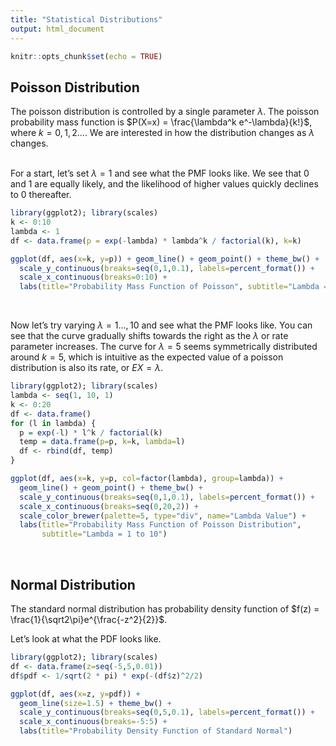 ---
title: "Statistical Distributions"
output: html_document
---

```{r setup, include=FALSE}
knitr::opts_chunk$set(echo = TRUE)
```

## Poisson Distribution
The poisson distribution is controlled by a single parameter $\lambda$. 
The poisson probability mass function is $P(X=x) = \frac{\lambda^k e^-\lambda}{k!}$, where $k=0,1,2...$.
We are interested in how the distribution changes as $\lambda$ changes.  
<br>

For a start, let's set $\lambda = 1$ and see what the PMF looks like. We see that 0 and 1 are equally likely, and the likelihood of higher values quickly declines to 0 thereafter.    

```{r cars, echo=F}
library(ggplot2); library(scales)
k <- 0:10
lambda <- 1
df <- data.frame(p = exp(-lambda) * lambda^k / factorial(k), k=k)

ggplot(df, aes(x=k, y=p)) + geom_line() + geom_point() + theme_bw() +
  scale_y_continuous(breaks=seq(0,1,0.1), labels=percent_format()) +
  scale_x_continuous(breaks=0:10) +
  labs(title="Probability Mass Function of Poisson", subtitle="Lambda = 1")

```

<br>

Now let's try varying $\lambda = 1...,10$ and see what the PMF looks like. You can see that the curve gradually shifts towards the right as the $\lambda$ or rate parameter increases. The curve for $\lambda = 5$ seems symmetrically distributed around $k = 5$, which is intuitive as the expected value of a poisson distribution is also its rate, or $EX = \lambda$. 
```{r, echo=F}
library(ggplot2); library(scales)
lambda <- seq(1, 10, 1)
k <- 0:20
df <- data.frame()
for (l in lambda) {
  p = exp(-l) * l^k / factorial(k)
  temp = data.frame(p=p, k=k, lambda=l)
  df <- rbind(df, temp)
}

ggplot(df, aes(x=k, y=p, col=factor(lambda), group=lambda)) + 
  geom_line() + geom_point() + theme_bw() +
  scale_y_continuous(breaks=seq(0,1,0.1), labels=percent_format()) +
  scale_x_continuous(breaks=seq(0,20,2)) +
  scale_color_brewer(palette=5, type="div", name="Lambda Value") +
  labs(title="Probability Mass Function of Poisson Distribution", 
       subtitle="Lambda = 1 to 10") 

```

<br>

## Normal Distribution
The standard normal distribution has probability density function of $f(z) = \frac{1}{\sqrt2\pi}e^{\frac{-z^2}{2}}$.
<br>

Let's look at what the PDF looks like.  
```{r, echo=F}
library(ggplot2); library(scales)
df <- data.frame(z=seq(-5,5,0.01))
df$pdf <- 1/sqrt(2 * pi) * exp(-(df$z)^2/2)

ggplot(df, aes(x=z, y=pdf)) + 
  geom_line(size=1.5) + theme_bw() +
  scale_y_continuous(breaks=seq(0,5,0.1), labels=percent_format()) +
  scale_x_continuous(breaks=-5:5) +
  labs(title="Probability Density Function of Standard Normal")

```

